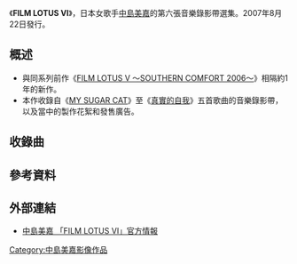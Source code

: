 {{Infobox Album | <!-- See Wikipedia:WikiProject_Albums -->
| Name        = FILM LOTUS Ⅵ
| Type        = Video
| Artist      = [[中島美嘉|中島美嘉]]
| Cover       = FILM_LOTUS_Ⅵ.jpg
| Released    = 2007年8月22日
| Genre       = [[J-Pop|J-Pop]]
| Label       = [[Sony_Music_Associated_Records|Sony Music Associated Records]]
| Reviews     = 
| Last album  = [[FILM_LOTUS_Ⅴ_～SOUTHERN_COMFORT_2006～|FILM LOTUS Ⅴ ～SOUTHERN COMFORT 2006～]] <br />（2006年）
| This album  = '''FILM LOTUS Ⅵ'''<br/>（2007年）
| Next album  = [[MIKA_NAKASHIMA_CONCERT_TOUR_2007_YES_MY_JOY|MIKA NAKASHIMA CONCERT TOUR 2007 YES MY JOY]]<br/>（2007年）
}}
《'''FILM LOTUS Ⅵ'''》，日本女歌手[[中島美嘉|中島美嘉]]的第六張音樂錄影帶選集。2007年8月22日發行。

==概述==
*與同系列前作《[[FILM_LOTUS_Ⅴ_～SOUTHERN_COMFORT_2006～|FILM LOTUS Ⅴ ～SOUTHERN COMFORT 2006～]]》相隔約1年的新作。
*本作收錄自《[[MY_SUGAR_CAT|MY SUGAR CAT]]》至《[[真實的自我|真實的自我]]》五首歌曲的音樂錄影帶，以及當中的製作花絮和發售廣告。

==收錄曲==
{{tracklist
| headline        = VIDEO CLIP
| extra_column    = 導演

| title1          = [[MY_SUGAR_CAT|MY SUGAR CAT]]
| extra1          = 田所貴司<ref>{{cite web |url=http://www.spaceshowertv.com/search/detail.cgi?mu=0055948 |language=ja |title=ミュージックビデオサーチ |publisher=space shower tv |accessdate=2016-06-08 |archive-date=2017-03-28 |archive-url=https://web.archive.org/web/20170328110045/http://www.spaceshowertv.com/search/detail.cgi?mu=0055948 |dead-url=no }}</ref>

| title2          = [[一色|一色]]
| extra2          = Frech Milk<ref>{{cite web |url=http://www.spaceshowertv.com/search/detail.cgi?mu=0057867 |language=ja |title=ミュージックビデオサーチ |publisher=space shower tv |accessdate=2016-06-08 |archive-date=2017-03-28 |archive-url=https://web.archive.org/web/20170328105911/http://www.spaceshowertv.com/search/detail.cgi?mu=0057867 |dead-url=no }}</ref>

| title3          = [[看不見的星星|看不見的星星]]
| extra3          = 田所貴司<ref name="special">{{cite web|url=http://www.sonymusic.co.jp/Music/Info/mikanakashima/special/44/index.html|language=ja|title=<span lang="ja">中島美嘉“I LOVE YOU”ビデオクリップメイキング </span>|publisher=[[中島美嘉|Mika Nakashima]]|accessdate=2016-06-08|archive-date=2017-03-28|archive-url=https://web.archive.org/web/20170328105052/http://www.sonymusic.co.jp/Music/Info/mikanakashima/special/44/index.html|dead-url=no}}</ref>

| title4          = [[YES_愛的諾言|I LOVE YOU]]
| extra4          = 田所貴司<ref name="special"/>

| title5          = [[真實的自我|真實的自我]]
| extra5          = 田所貴司<ref name="special"/>
}}

{{tracklist
| headline        = MAKING
| collapsed = yes

| title1          = MAKING OF“MY SUGAR CAT”
| title2          = MAKING OF“一色”
| title3          = MAKING OF“看不見的星星”
| title4          = MAKING OF“I LOVE YOU”
| title5          = MAKING OF“真實的自我”
}}

{{tracklist
| headline        = TV SPOT
| collapsed = yes

| title1          = “MY SUGAR CAT” <small>TV SPOT</small>
| title2          = “看不見的星星” <small>TV SPOT</small>
| title3          = “YES” <small>TV SPOT</small>
}}

==參考資料==
{{reflist}}

==外部連結==
* [http://www.mikanakashima.com/discography/detail.html?id=AIBL-9158 中島美嘉 「FILM LOTUS Ⅵ」官方情報]{{Wayback|url=http://www.mikanakashima.com/discography/detail.html?id=AIBL-9158 |date=20170328105149 }}{{ja}}

{{中島美嘉}}
[[Category:中島美嘉影像作品|Category:中島美嘉影像作品]]
